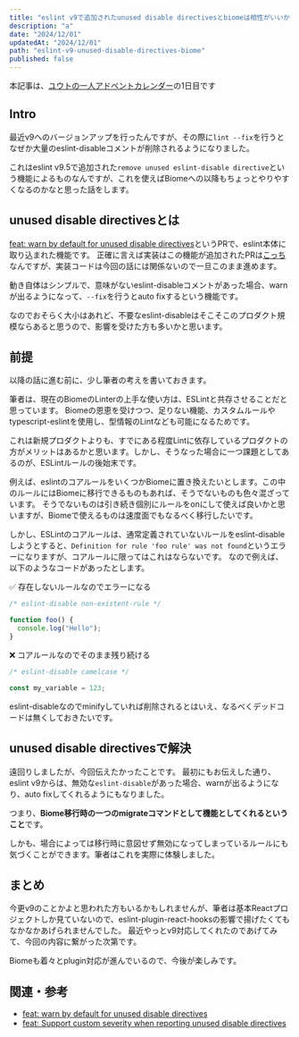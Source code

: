 ```yaml
---
title: "eslint v9で追加されたunused disable directivesとbiomeは相性がいいかもしれない"
description: "a"
date: "2024/12/01"
updatedAt: "2024/12/01"
path: "eslint-v9-unused-disable-directives-biome"
published: false
---
```


本記事は、[ユウトの一人アドベントカレンダー](https://adventar.org/calendars/9981)の1日目です

## Intro

最近v9へのバージョンアップを行ったんですが、その際に`lint --fix`を行うとなぜか大量のeslint-disableコメントが削除されるようになりました。

これはeslint v9.5で追加された`remove unused eslint-disable directive`という機能によるものなんですが、これを使えばBiomeへの以降もちょっとやりやすくなるのかなと思った話をします。

## unused disable directivesとは

[feat: warn by default for unused disable directives](https://github.com/eslint/eslint/pull/17879)というPRで、eslint本体に取り込まれた機能です。
正確に言えば実装はこの機能が追加されたPRは[こっち](https://github.com/eslint/eslint/pull/17212)なんですが、実装コードは今回の話には関係ないので一旦このまま進めます。

動き自体はシンプルで、意味がないeslint-disableコメントがあった場合、warnが出るようになって、`--fix`を行うとauto fixするという機能です。

なのでおそらく大小はあれど、不要なeslint-disableはそこそこのプロダクト規模ならあると思うので、影響を受けた方も多いかと思います。

## 前提

以降の話に進む前に、少し筆者の考えを書いておきます。

筆者は、現在のBiomeのLinterの上手な使い方は、ESLintと共存させることだと思っています。
Biomeの恩恵を受けつつ、足りない機能、カスタムルールやtypescript-eslintを使用し、型情報のLintなども可能になるためです。

これは新規プロダクトよりも、すでにある程度Lintに依存しているプロダクトの方がメリットはあるかと思います。しかし、そうなった場合に一つ課題としてあるのが、ESLintルールの後始末です。

例えば、eslintのコアルールをいくつかBiomeに置き換えたいとします。この中のルールにはBiomeに移行できるものもあれば、そうでないものも色々混ざっています。
そうでないものは引き続き個別にルールをonにして使えば良いかと思いますが、Biomeで使えるものは速度面でもなるべく移行したいです。

しかし、ESLintのコアルールは、通常定義されていないルールをeslint-disableしようとすると、`Definition for rule 'foo rule' was not found`というエラーになりますが、コアルールに限ってはこれはならないです。
なので例えば、以下のようなコードがあったとします。

✅ 存在しないルールなのでエラーになる
```js
/* eslint-disable non-existent-rule */

function foo() {
  console.log("Hello");
}
```

❌ コアルールなのでそのまま残り続ける
```js
/* eslint-disable camelcase */

const my_variable = 123;
```

eslint-disableなのでminifyしていれば削除されるとはいえ、なるべくデッドコードは無くしておきたいです。

## unused disable directivesで解決

遠回りしましたが、今回伝えたかったことです。
最初にもお伝えした通り、eslint v9からは、無効な`eslint-disable`があった場合、warnが出るようになり、auto fixしてくれるようにもなりました。

つまり、**Biome移行時の一つのmigrateコマンドとして機能としてくれるということ**です。

しかも、場合によっては移行時に意図せず無効になってしまっているルールにも気づくことができます。筆者はこれを実際に体験しました。

## まとめ

今更v9のことかよと思われた方もいるかもしれませんが、筆者は基本Reactプロジェクトしか見ていないので、eslint-plugin-react-hooksの影響で揚げたくてもなかなかあげられませんでした。
最近やっとv9対応してくれたのであげてみて、今回の内容に繋がった次第です。

Biomeも着々とplugin対応が進んでいるので、今後が楽しみです。

## 関連・参考

- [feat: warn by default for unused disable directives](https://github.com/eslint/eslint/pull/17879)
- [feat: Support custom severity when reporting unused disable directives](https://github.com/eslint/eslint/pull/17212)
